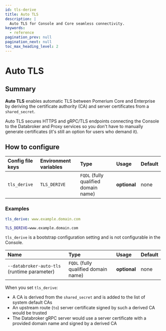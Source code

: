 ```yaml
---
id: tls-derive
title: Auto TLS
description: |
  Auto TLS for Console and Core seamless connectivity.
keywords:
  - reference
pagination_prev: null
pagination_next: null
toc_max_heading_level: 2
---
```



# Auto TLS

## Summary

**Auto TLS** enables automatic TLS between Pomerium Core and Enterprise by deriving the certificate authority (CA) and server certificates from a `shared_secret`.

Auto TLS secures HTTPS and gRPC/TLS endpoints connecting the Console to the Databroker and Proxy services so you don't have to manually generate certificates (it's still an option for users who demand it).

## How to configure

<Tabs>
<TabItem value="Core" label="Core">

| **Config file keys** | **Environment variables** | **Type** | **Usage** | **Default** |
| :-- | :-- | :-- | :-- | :-- |
| `tls_derive` | `TLS_DERIVE` | `FQDL` (fully qualified domain name) | **optional** | none |

### Examples

```yaml
tls_derive: www.example.domain.com
```

```bash
TLS_DERIVE=www.example.domain.com
```

</TabItem>
<TabItem value="Enterprise" label="Enterprise">

`tls_derive` is a bootstrap configuration setting and is not configurable in the Console.

</TabItem>
<TabItem value="Kubernetes" label="Kubernetes">

| **Name** | **Type** | **Usage** | **Default** |
| :-- | :-- | :-- | :-- |
| `--databroker-auto-tls` (runtime parameter) | `FQDL` (fully qualified domain name) | **optional** | none |

</TabItem>
</Tabs>

When you set `tls_derive`:

- A CA is derived from the `shared_secret` and is added to the list of system default CAs
- An upstream route (`to`) server certificate signed by such a derived CA would be trusted
- The Databroker gRPC server would use a server certificate with a provided domain name and signed by a derived CA
